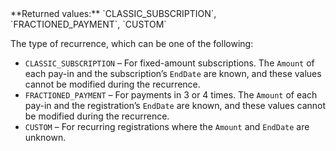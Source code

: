 <ParamField body="RecurringType" type="string">     
**Returned values:** `CLASSIC_SUBSCRIPTION`, `FRACTIONED_PAYMENT`, `CUSTOM`

The type of recurrence, which can be one of the following:  
- `CLASSIC_SUBSCRIPTION` – For fixed-amount subscriptions. The `Amount` of each pay-in and the subscription’s `EndDate` are known, and these values cannot be modified during the recurrence.  
- `FRACTIONED_PAYMENT` – For payments in 3 or 4 times. The `Amount` of each pay-in and the registration’s `EndDate` are known, and these values cannot be modified during the recurrence.  
- `CUSTOM` – For recurring registrations where the `Amount` and `EndDate` are unknown.  
</ParamField>